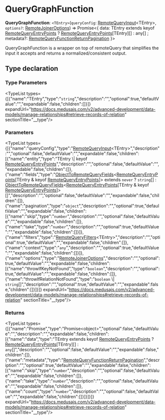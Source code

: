 
# QueryGraphFunction

 **QueryGraphFunction**: `<TEntry>`(`queryConfig`: [RemoteQueryInput](../types.ModulesSdkTypes.RemoteQueryInput/page.mdx)&#60;TEntry&#62;, `options?`: [RemoteJoinerOptions](../../../interfaces/types.RemoteJoinerOptions/page.mdx)) => Promise&#60;&#123; data: TEntry extends keyof [RemoteQueryEntryPoints](../../interfaces/types.ModulesSdkTypes.RemoteQueryEntryPoints/page.mdx) ? [RemoteQueryEntryPoints](../../interfaces/types.ModulesSdkTypes.RemoteQueryEntryPoints/page.mdx)[TEntry][] : any[] ; metadata?: [RemoteQueryFunctionReturnPagination](../types.ModulesSdkTypes.RemoteQueryFunctionReturnPagination/page.mdx)  &#125;&#62;

QueryGraphFunction is a wrapper on top of remoteQuery
that simplifies the input it accepts and returns
a normalized/consistent output.

## Type declaration

### Type Parameters

<TypeList types={[{"name":"TEntry","type":"`string`","description":"","optional":true,"defaultValue":"","expandable":false,"children":[]}]} expandUrl="https://docs.medusajs.com/v2/advanced-development/data-models/manage-relationships#retrieve-records-of-relation" sectionTitle="__type"/>

### Parameters

<TypeList types={[{"name":"queryConfig","type":"[RemoteQueryInput](../types.ModulesSdkTypes.RemoteQueryInput/page.mdx)&#60;TEntry&#62;","description":"","optional":false,"defaultValue":"","expandable":false,"children":[{"name":"entity","type":"TEntry \\| keyof [RemoteQueryEntryPoints](../../interfaces/types.ModulesSdkTypes.RemoteQueryEntryPoints/page.mdx)","description":"","optional":false,"defaultValue":"","expandable":false,"children":[]},{"name":"fields","type":"[ObjectToRemoteQueryFields](../../../types/types.ObjectToRemoteQueryFields/page.mdx)&#60;[RemoteQueryEntryPoints](../../interfaces/types.ModulesSdkTypes.RemoteQueryEntryPoints/page.mdx)[TEntry & keyof [RemoteQueryEntryPoints](../../interfaces/types.ModulesSdkTypes.RemoteQueryEntryPoints/page.mdx)]&#62; extends `never` ? `string`[] : [ObjectToRemoteQueryFields](../../../types/types.ObjectToRemoteQueryFields/page.mdx)&#60;[RemoteQueryEntryPoints](../../interfaces/types.ModulesSdkTypes.RemoteQueryEntryPoints/page.mdx)[TEntry & keyof [RemoteQueryEntryPoints](../../interfaces/types.ModulesSdkTypes.RemoteQueryEntryPoints/page.mdx)]&#62;[]","description":"","optional":false,"defaultValue":"","expandable":false,"children":[]},{"name":"pagination","type":"`object`","description":"","optional":true,"defaultValue":"","expandable":false,"children":[{"name":"skip","type":"`number`","description":"","optional":false,"defaultValue":"","expandable":false,"children":[]},{"name":"take","type":"`number`","description":"","optional":true,"defaultValue":"","expandable":false,"children":[]}]},{"name":"filters","type":"[RemoteQueryFilters](../types.ModulesSdkTypes.RemoteQueryFilters/page.mdx)&#60;TEntry&#62;","description":"","optional":true,"defaultValue":"","expandable":false,"children":[]},{"name":"context","type":"`any`","description":"","optional":true,"defaultValue":"","expandable":false,"children":[]}]},{"name":"options","type":"[RemoteJoinerOptions](../../../interfaces/types.RemoteJoinerOptions/page.mdx)","description":"","optional":true,"defaultValue":"","expandable":false,"children":[{"name":"throwIfKeyNotFound","type":"`boolean`","description":"","optional":true,"defaultValue":"","expandable":false,"children":[]},{"name":"throwIfRelationNotFound","type":"`boolean` \\| `string`[]","description":"","optional":true,"defaultValue":"","expandable":false,"children":[]}]}]} expandUrl="https://docs.medusajs.com/v2/advanced-development/data-models/manage-relationships#retrieve-records-of-relation" sectionTitle="__type"/>

### Returns

<TypeList types={[{"name":"Promise","type":"Promise&#60;object&#62;","optional":false,"defaultValue":"","description":"","expandable":false,"children":[{"name":"data","type":"TEntry extends keyof [RemoteQueryEntryPoints](../../interfaces/types.ModulesSdkTypes.RemoteQueryEntryPoints/page.mdx) ? [RemoteQueryEntryPoints](../../interfaces/types.ModulesSdkTypes.RemoteQueryEntryPoints/page.mdx)[TEntry][] : `any`[]","description":"","optional":false,"defaultValue":"","expandable":false,"children":[]},{"name":"metadata","type":"[RemoteQueryFunctionReturnPagination](../types.ModulesSdkTypes.RemoteQueryFunctionReturnPagination/page.mdx)","description":"","optional":true,"defaultValue":"","expandable":false,"children":[{"name":"skip","type":"`number`","description":"","optional":false,"defaultValue":"","expandable":false,"children":[]},{"name":"take","type":"`number`","description":"","optional":false,"defaultValue":"","expandable":false,"children":[]},{"name":"count","type":"`number`","description":"","optional":false,"defaultValue":"","expandable":false,"children":[]}]}]}]} expandUrl="https://docs.medusajs.com/v2/advanced-development/data-models/manage-relationships#retrieve-records-of-relation" sectionTitle="__type"/>
